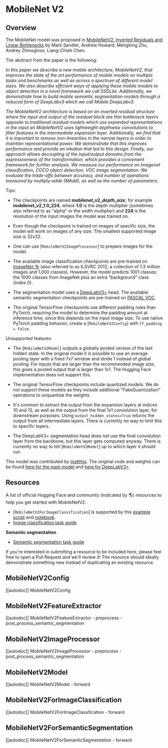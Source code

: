 <!--Copyright 2022 The HuggingFace Team. All rights reserved.

Licensed under the Apache License, Version 2.0 (the "License"); you may not use this file except in compliance with
the License. You may obtain a copy of the License at

http://www.apache.org/licenses/LICENSE-2.0

Unless required by applicable law or agreed to in writing, software distributed under the License is distributed on
an "AS IS" BASIS, WITHOUT WARRANTIES OR CONDITIONS OF ANY KIND, either express or implied. See the License for the
specific language governing permissions and limitations under the License.
-->

# MobileNet V2

## Overview

The MobileNet model was proposed in [MobileNetV2: Inverted Residuals and Linear Bottlenecks](https://arxiv.org/abs/1801.04381) by Mark Sandler, Andrew Howard, Menglong Zhu, Andrey Zhmoginov, Liang-Chieh Chen.

The abstract from the paper is the following:

*In this paper we describe a new mobile architecture, MobileNetV2, that improves the state of the art performance of mobile models on multiple tasks and benchmarks as well as across a spectrum of different model sizes. We also describe efficient ways of applying these mobile models to object detection in a novel framework we call SSDLite. Additionally, we demonstrate how to build mobile semantic segmentation models through a reduced form of DeepLabv3 which we call Mobile DeepLabv3.*

*The MobileNetV2 architecture is based on an inverted residual structure where the input and output of the residual block are thin bottleneck layers opposite to traditional residual models which use expanded representations in the input an MobileNetV2 uses lightweight depthwise convolutions to filter features in the intermediate expansion layer. Additionally, we find that it is important to remove non-linearities in the narrow layers in order to maintain representational power. We demonstrate that this improves performance and provide an intuition that led to this design. Finally, our approach allows decoupling of the input/output domains from the expressiveness of the transformation, which provides a convenient framework for further analysis. We measure our performance on Imagenet classification, COCO object detection, VOC image segmentation. We evaluate the trade-offs between accuracy, and number of operations measured by multiply-adds (MAdd), as well as the number of parameters.*

Tips:

- The checkpoints are named **mobilenet\_v2\_*depth*\_*size***, for example **mobilenet\_v2\_1.0\_224**, where **1.0** is the depth multiplier (sometimes also referred to as "alpha" or the width multiplier) and **224** is the resolution of the input images the model was trained on.

- Even though the checkpoint is trained on images of specific size, the model will work on images of any size. The smallest supported image size is 32x32.

- One can use [`MobileNetV2ImageProcessor`] to prepare images for the model.

- The available image classification checkpoints are pre-trained on [ImageNet-1k](https://huggingface.co/datasets/imagenet-1k) (also referred to as ILSVRC 2012, a collection of 1.3 million images and 1,000 classes). However, the model predicts 1001 classes: the 1000 classes from ImageNet plus an extra “background” class (index 0).

- The segmentation model uses a [DeepLabV3+](https://arxiv.org/abs/1802.02611) head. The available semantic segmentation checkpoints are pre-trained on [PASCAL VOC](http://host.robots.ox.ac.uk/pascal/VOC/).

- The original TensorFlow checkpoints use different padding rules than PyTorch, requiring the model to determine the padding amount at inference time, since this depends on the input image size. To use native PyTorch padding behavior, create a [`MobileNetV2Config`] with `tf_padding = False`.

Unsupported features:

- The [`MobileNetV2Model`] outputs a globally pooled version of the last hidden state. In the original model it is possible to use an average pooling layer with a fixed 7x7 window and stride 1 instead of global pooling. For inputs that are larger than the recommended image size, this gives a pooled output that is larger than 1x1. The Hugging Face implementation does not support this.

- The original TensorFlow checkpoints include quantized models. We do not support these models as they include additional "FakeQuantization" operations to unquantize the weights.

- It's common to extract the output from the expansion layers at indices 10 and 13, as well as the output from the final 1x1 convolution layer, for downstream purposes. Using `output_hidden_states=True` returns the output from all intermediate layers. There is currently no way to limit this to specific layers.

- The DeepLabV3+ segmentation head does not use the final convolution layer from the backbone, but this layer gets computed anyway. There is currently no way to tell [`MobileNetV2Model`] up to which layer it should run.

This model was contributed by [matthijs](https://huggingface.co/Matthijs). The original code and weights can be found [here for the main model](https://github.com/tensorflow/models/tree/master/research/slim/nets/mobilenet) and [here for DeepLabV3+](https://github.com/tensorflow/models/tree/master/research/deeplab).

## Resources

A list of official Hugging Face and community (indicated by 🌎) resources to help you get started with MobileNetV2.

<PipelineTag pipeline="image-classification"/>

- [`MobileNetV2ForImageClassification`] is supported by this [example script](https://github.com/huggingface/transformers/tree/main/examples/pytorch/image-classification) and [notebook](https://colab.research.google.com/github/huggingface/notebooks/blob/main/examples/image_classification.ipynb).
- [Image classification task guide](./tasks/image_classification)

**Semantic segmentation**
- [Semantic segmentation task guide](./tasks/semantic_segmentation)

If you're interested in submitting a resource to be included here, please feel free to open a Pull Request and we'll review it! The resource should ideally demonstrate something new instead of duplicating an existing resource.

## MobileNetV2Config

[[autodoc]] MobileNetV2Config

## MobileNetV2FeatureExtractor

[[autodoc]] MobileNetV2FeatureExtractor
    - preprocess
    - post_process_semantic_segmentation

## MobileNetV2ImageProcessor

[[autodoc]] MobileNetV2ImageProcessor
    - preprocess
    - post_process_semantic_segmentation

## MobileNetV2Model

[[autodoc]] MobileNetV2Model
    - forward

## MobileNetV2ForImageClassification

[[autodoc]] MobileNetV2ForImageClassification
    - forward

## MobileNetV2ForSemanticSegmentation

[[autodoc]] MobileNetV2ForSemanticSegmentation
    - forward
